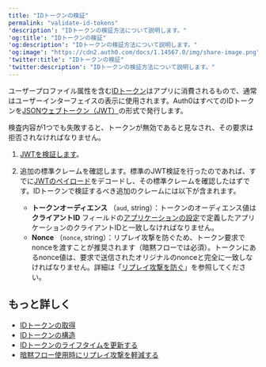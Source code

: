 ---
title: "IDトークンの検証"
permalink: "validate-id-tokens"
'description': "IDトークンの検証方法について説明します。"
'og:title': "IDトークンの検証"
'og:description': "IDトークンの検証方法について説明します。"
'og:image': "https://cdn2.auth0.com/docs/1.14567.0/img/share-image.png"
'twitter:title': "IDトークンの検証"
'twitter:description': "IDトークンの検証方法について説明します。"
---

ユーザープロファイル属性を含む[IDトークン](/docs/ja-jp/secure/tokens/id-tokens)はアプリに消費されるもので、通常はユーザーインターフェイスの表示に使用されます。Auth0はすべてのIDトークンを[JSONウェブトークン（JWT）](/docs/ja-jp/secure/tokens/json-web-tokens)の形式で発行します。

検査内容が1つでも失敗すると、トークンが無効であると見なされ、その要求は拒否されなければなりません。

1. [JWTを検証します](/docs/ja-jp/secure/tokens/json-web-tokens/validate-json-web-tokens)。
2. 追加の標準クレームを確認します。標準のJWT検証を行ったのであれば、すでに[JWTのペイロード](/docs/ja-jp/secure/tokens/json-web-tokens/json-web-token-structure)をデコードし、その標準クレームを確認したはずです。IDトークンで検証するべき追加のクレームには以下が含まれます。

   * **トークンオーディエンス** （`aud`, string）：トークンのオーディエンス値は**クライアントID** フィールドの[アプリケーションの設定](https://manage.auth0.com/#/applications)で定義したアプリケーションのクライアントIDと一致しなければなりません。
   * **Nonce** （`nonce`, string）：リプレイ攻撃を防ぐため、トークン要求でnonceを渡すことが推奨されます（暗黙フローでは必須）。トークンにあるnonce値は、要求で送信されたオリジナルのnonceと完全に一致しなければなりません。詳細は「[リプレイ攻撃を防ぐ](/docs/ja-jp/get-started/authentication-and-authorization-flow/implicit-flow-with-form-post/mitigate-replay-attacks-when-using-the-implicit-flow)」を参照してください。

## もっと詳しく

* [IDトークンの取得](/docs/ja-jp/secure/tokens/id-tokens/get-id-tokens)
* [IDトークンの構造](/docs/ja-jp/secure/tokens/id-tokens/id-token-structure)
* [IDトークンのライフタイムを更新する](/docs/ja-jp/secure/tokens/id-tokens/update-id-token-lifetime)
* [暗黙フロー使用時にリプレイ攻撃を軽減する](/docs/ja-jp/get-started/authentication-and-authorization-flow/implicit-flow-with-form-post/mitigate-replay-attacks-when-using-the-implicit-flow)